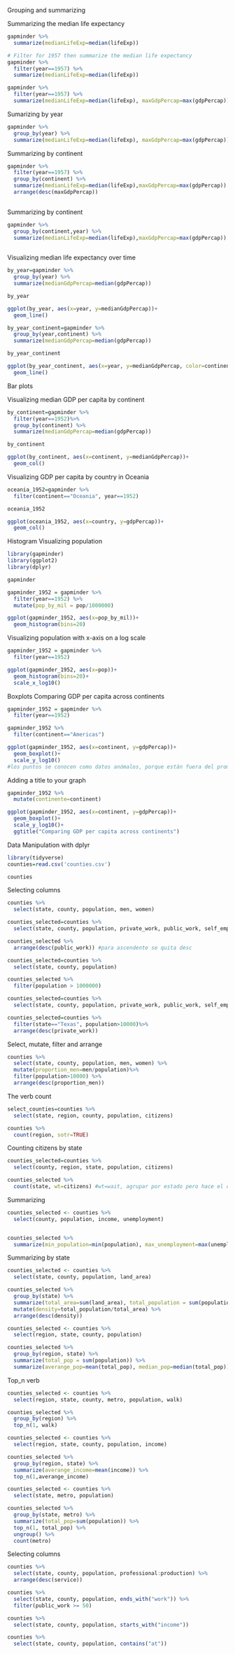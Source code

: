 Grouping and summarizing

Summarizing the median life expectancy

```{r}
gapminder %>%
  summarize(medianLifeExp=median(lifeExp))

# Filter for 1957 then summarize the median life expectancy
gapminder %>%
  filter(year==1957) %>%
  summarize(medianLifeExp=median(lifeExp))

gapminder %>%
  filter(year==1957) %>%
  summarize(medianLifeExp=median(lifeExp), maxGdpPercap=max(gdpPercap))

```
Sumarizing by year
```{r}
gapminder %>%
  group_by(year) %>%
  summarize(medianLifeExp=median(lifeExp), maxGdpPercap=max(gdpPercap))
```
Summarizing by continent
```{r}
gapminder %>%
  filter(year==1957) %>%
  group_by(continent) %>%
  summarize(medianLifeExp=median(lifeExp),maxGdpPercap=max(gdpPercap)) %>%
  arrange(desc(maxGdpPercap))
  
```
Summarizing by continent

```{r}
gapminder %>%
  group_by(continent,year) %>%
  summarize(medianLifeExp=median(lifeExp),maxGdpPercap=max(gdpPercap))
  
```
Visualizing median life expectancy over time
```{r}
by_year=gapminder %>%
  group_by(year) %>%
  summarize(medianGdpPercap=median(gdpPercap))

by_year

ggplot(by_year, aes(x=year, y=medianGdpPercap))+
  geom_line()
```
```{r}
by_year_continent=gapminder %>%
  group_by(year,continent) %>%
  summarize(medianGdpPercap=median(gdpPercap))

by_year_continent

ggplot(by_year_continent, aes(x=year, y=medianGdpPercap, color=continent)) +
  geom_line()

```
Bar plots

Visualizing median GDP per capita by continent
```{r}
by_continent=gapminder %>%
  filter(year==1952)%>%
  group_by(continent) %>%
  summarize(medianGdpPercap=median(gdpPercap))

by_continent

ggplot(by_continent, aes(x=continent, y=medianGdpPercap))+
  geom_col()

```
Visualizing GDP per capita by country in Oceania

```{r}
oceania_1952=gapminder %>%
  filter(continent=="Oceania", year==1952)

oceania_1952

ggplot(oceania_1952, aes(x=country, y=gdpPercap))+
  geom_col()
```

Histogram
Visualizing population
```{r}
library(gapminder)
library(ggplot2)
library(dplyr)

gapminder

gapminder_1952 = gapminder %>%
  filter(year==1952) %>%
  mutate(pop_by_mil = pop/1000000)

ggplot(gapminder_1952, aes(x=pop_by_mil))+
  geom_histogram(bins=20)

```

Visualizing population with x-axis on a log scale

```{r}
gapminder_1952 = gapminder %>%
  filter(year==1952)

ggplot(gapminder_1952, aes(x=pop))+
  geom_histogram(bins=20)+
  scale_x_log10()
```

Boxplots
Comparing GDP per capita across continents

```{r}
gapminder_1952 = gapminder %>%
  filter(year==1952)

gapminder_1952 %>%
  filter(continent=="Americas")

ggplot(gapminder_1952, aes(x=continent, y=gdpPercap))+
  geom_boxplot()+
  scale_y_log10()
#los puntos se conocen como datos anómalos, porque están fuera del promedio normal

```

Adding a title to your graph

```{r}
gapminder_1952 %>%
  mutate(continente=continent)

ggplot(gapminder_1952, aes(x=continent, y=gdpPercap))+
  geom_boxplot()+
  scale_y_log10()+
  ggtitle("Comparing GDP per capita across continents")

```

Data Manipulation with dplyr

```{r}
library(tidyverse)
counties=read.csv('counties.csv')

counties
```

Selecting columns

```{r}
counties %>%
  select(state, county, population, men, women)

counties_selected=counties %>%
  select(state, county, population, private_work, public_work, self_employed)

counties_selected %>%
  arrange(desc(public_work)) #para ascendente se quita desc

counties_selected=counties %>%
  select(state, county, population)

counties_selected %>%
  filter(population > 1000000)

counties_selected=counties %>%
  select(state, county, population, private_work, public_work, self_employed)

counties_selected=counties %>%
  filter(state=="Texas", population>10000)%>%
  arrange(desc(private_work))

```

Select, mutate, filter and arrange

```{r}
counties %>%
  select(state, county, population, men, women) %>%
  mutate(proportion_men=men/population)%>%
  filter(population>10000) %>%
  arrange(desc(proportion_men))


```

The verb count

```{r}
select_counties=counties %>%
  select(state, region, county, population, citizens)

counties %>%
  count(region, sotr=TRUE)
```
Counting citizens by state

```{r}
counties_selected=counties %>%
  select(county, region, state, population, citizens)

counties_selected %>%
  count(state, wt=citizens) #wt=wait, agrupar por estado pero hace el conteo por la variable citizens

```

Summarizing
```{r}
counties_selected <- counties %>%
  select(county, population, income, unemployment)


counties_selected %>%
  summarize(min_population=min(population), max_unemployment=max(unemployment), averange_income=mean(income))
```



Summarizing by state
```{r}
counties_selected <- counties %>%
  select(state, county, population, land_area)

counties_selected %>%
  group_by(state) %>%
  summarize(total_area=sum(land_area), total_population = sum(population)) %>%
  mutate(density=total_population/total_area) %>%
  arrange(desc(density))

counties_selected <- counties %>%
  select(region, state, county, population)

counties_selected %>%
  group_by(region, state) %>%
  summarize(total_pop = sum(population)) %>%
  summarize(averange_pop=mean(total_pop), median_pop=median(total_pop))
```



Top_n verb
```{r}
counties_selected <- counties %>%
  select(region, state, county, metro, population, walk)

counties_selected %>%
  group_by(region) %>%
  top_n(1, walk)

counties_selected <- counties %>%
  select(region, state, county, population, income)

counties_selected %>%
  group_by(region, state) %>%
  summarize(averange_income=mean(income)) %>%
  top_n(1,averange_income)
```



```{r}
counties_selected <- counties %>%
  select(state, metro, population)

counties_selected %>%
  group_by(state, metro) %>%
  summarize(total_pop=sum(population)) %>%
  top_n(1, total_pop) %>%
  ungroup() %>%
  count(metro)
```



Selecting columns
```{r}
counties %>%
  select(state, county, population, professional:production) %>%
  arrange(desc(service))

counties %>%
  select(state, county, population, ends_with("work")) %>%
  filter(public_work >= 50)

counties %>%
  select(state, county, population, starts_with("income"))

counties %>%
  select(state, county, population, contains("at"))
```


